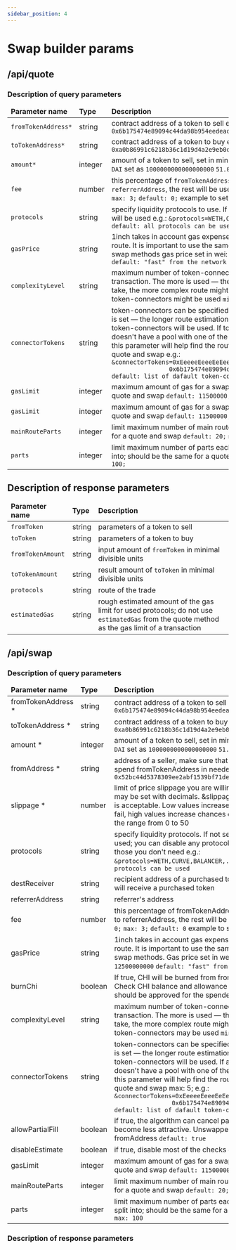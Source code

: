 ```yaml
---
sidebar_position: 4
---
```


# Swap builder params

## /api/quote

### Description of query parameters

<table>
    <thead>
    <tr>
        <td>
            <strong>Parameter name</strong>
        </td>
        <td>
            <strong>Type</strong>
        </td>
        <td>
            <strong>Description</strong>
        </td>
    </tr>
    </thead>
    <tbody>
    <tr>
        <td><code>fromTokenAddress*</code></td>
        <td>string</td>
        <td>
            contract address of a token to sell
            e.g.: <code>0x6b175474e89094c44da98b954eedeac495271d0f</code>
        </td>
    </tr>
    <tr>
        <td><code>toTokenAddress*</code></td>
        <td>string</td>
        <td>
            contract address of a token to buy
            e.g.: <code>0xa0b86991c6218b36c1d19d4a2e9eb0ce3606eb48</code>
        </td>
    </tr>
    <tr>
        <td><code>amount*</code></td>
        <td>integer</td>
        <td>
            amount of a token to sell, set in minimal divisible units
            e.g.:
            <code>1.00 DAI</code> set as <code>1000000000000000000</code>
            <code>51.03 USDC</code> set as <code>51030000</code>
        </td>
    </tr>
    <tr>
        <td><code>fee</code></td>
        <td>number</td>
        <td>
            this percentage of <code>fromTokenAddress</code> token amount will be sent to <code>referrerAddress</code>,
            the rest will be used as input for a swap
            <code>min: 0;</code> <code>max: 3;</code> <code>default: 0;</code>
            example to set a fee to 1.5%: <code>&fee=1.5</code>
        </td>
    </tr>
    <tr>
        <td><code>protocols</code></td>
        <td>string</td>
        <td>
            specify liquidity protocols to use. If not set, all liquidity protocols will be used
            e.g.: <code>&protocols=WETH,CURVE,BALANCER,...,ZRX</code>
            <code>default: all protocols can be used</code>
        </td>
    </tr>
    <tr>
        <td><code>gasPrice</code></td>
        <td>string</td>
        <td>
            1inch takes in account gas expenses to determine exchange route. It is important to use the same gas price
            on the quote and swap methods
            gas price set in wei: <code>12.5 GWEI</code> set as <code>12500000000</code>
            <code>default: "fast" from the network</code>
        </td>
    </tr>
    <tr>
        <td><code>complexityLevel</code></td>
        <td>string</td>
        <td>
            maximum number of token-connectors to be used in a transaction. The more is used — the longer route
            estimation will take, the more complex route might be as a result. If not set, two token-connectors might be
            used
            <code>min: 0;</code> <code>max: 3;</code> <code>default: 2</code>
        </td>
    </tr>
    <tr>
        <td><code>connectorTokens</code></td>
        <td>string</td>
        <td>
            token-connectors can be specified via this parameter. The more is set — the longer route estimation will
            take. If not set, default token-connectors will be used. If token you want to exchange doesn't have a pool
            with one of the default token-connectors, this parameter will help find the route;
            should be the same for a quote and swap
            e.g.:
            <code>&connectorTokens=0xEeeeeEeeeEeEeeEeEeEeeEEEeeeeEeeeeeeeEEeE,
                0x6b175474e89094c44da98b954eedeac495271d0f</code>
            <code>default: list of dafault token-connectors</code>
        </td>
    </tr>
    <tr>
        <td><code>gasLimit</code></td>
        <td>integer</td>
        <td>
            maximum amount of gas for a swap;
            should be the same for a quote and swap
            <code>default: 11500000;</code> <code>max: 11500000;</code>
        </td>
    </tr>
    <tr>
        <td><code>gasLimit</code></td>
        <td>integer</td>
        <td>
            maximum amount of gas for a swap;
            should be the same for a quote and swap
            <code>default: 11500000;</code> <code>max: 11500000;</code>
        </td>
    </tr>
    <tr>
        <td><code>mainRouteParts</code></td>
        <td>integer</td>
        <td>
            limit maximum number of main route parts;
            should be the same for a quote and swap
            <code>default: 20;</code> <code>max: 50;</code>
        </td>
    </tr>
    <tr>
        <td><code>parts</code></td>
        <td>integer</td>
        <td>
            limit maximum number of parts each main route part can be split into; should be the same for a quote and
            swap
            <code>default: 20;</code> <code>max: 100;</code>
        </td>
    </tr>
    </tbody>
</table>

## Description of response parameters

<table>
    <thead>
    <tr>
        <td>
            <strong>Parameter name</strong>
        </td>
        <td>
            <strong>Type</strong>
        </td>
        <td>
            <strong>Description</strong>
        </td>
    </tr>
    </thead>
    <tbody>
    <tr>
        <td><code>fromToken</code></td>
        <td>string</td>
        <td>
            parameters of a token to sell
        </td>
    </tr>
    <tr>
        <td><code>toToken</code></td>
        <td>string</td>
        <td>
            parameters of a token to buy
        </td>
    </tr>
    <tr>
        <td><code>fromTokenAmount</code></td>
        <td>string</td>
        <td>
            input amount of <code>fromToken</code> in minimal divisible units
        </td>
    </tr>
    <tr>
        <td><code>toTokenAmount</code></td>
        <td>string</td>
        <td>
            result amount of <code>toToken</code> in minimal divisible units
        </td>
    </tr>
    <tr>
        <td><code>protocols</code></td>
        <td>string</td>
        <td>
            route of the trade
        </td>
    </tr>
    <tr>
        <td><code>estimatedGas</code></td>
        <td>string</td>
        <td>
            rough estimated amount of the gas limit for used protocols;
            do not use <code>estimatedGas</code> from the quote method as the gas limit of a transaction
        </td>
    </tr>
    </tbody>
</table>


## /api/swap

### Description of query parameters

<table>
    <thead>
    <tr>
        <td>
            <strong>Parameter name</strong>
        </td>
        <td>
            <strong>Type</strong>
        </td>
        <td>
            <strong>Description</strong>
        </td>
    </tr>
    </thead>
    <tbody>
    <tr>
        <td>fromTokenAddress *</td>
        <td>string</td>
        <td>
            contract address of a token to sell
            e.g.: <code>0x6b175474e89094c44da98b954eedeac495271d0f</code>
        </td>
    </tr>
    <tr>
        <td>toTokenAddress *</td>
        <td>string</td>
        <td>
            contract address of a token to buy
            e.g.: <code>0xa0b86991c6218b36c1d19d4a2e9eb0ce3606eb48</code>
        </td>
    </tr>
    <tr>
        <td>amount *</td>
        <td>integer</td>
        <td>
            amount of a token to sell, set in minimal divisible units
            e.g.:
            <code>1.00 DAI</code> set as <code>1000000000000000000</code>
            <code>51.03 USDC</code> set as <code>51030000</code>
        </td>
    </tr>
    <tr>
        <td>fromAddress *</td>
        <td>string</td>
        <td>
            address of a seller, make sure that this address has approved to spend fromTokenAddress in needed
            amount
            e.g.: <code>0x52bc44d5378309ee2abf1539bf71de1b7d7be3b5</code>
        </td>
    </tr>
    <tr>
        <td>slippage *</td>
        <td>number</td>
        <td>
            limit of price slippage you are willing to accept in percentage, may be set with decimals. &slippage=0.5
            means 0.5% slippage is acceptable. Low values increase chances that transaction will fail, high values
            increase chances of front running. Set values in the range from 0 to 50
        </td>
    </tr>
    <tr>
        <td>protocols</td>
        <td>string</td>
        <td>
            specify liquidity protocols. If not set, all liquidity protocols will be used; you can disable any protocol
            by listing all protocols except those you don't need
            e.g.: <code>&protocols=WETH,CURVE,BALANCER,...,ZRX</code>
            <code>default: all protocols can be used</code>
        </td>
    </tr>
    <tr>
        <td>destReceiver</td>
        <td>string</td>
        <td>
            recipient address of a purchased token
            if not set, fromAddress will receive a purchased token
        </td>
    </tr>
    <tr>
        <td>referrerAddress</td>
        <td>string</td>
        <td>referrer's address
        </td>
    </tr>
    <tr>
        <td>fee</td>
        <td>number</td>
        <td>
            this percentage of fromTokenAddress token amount will be sent to referrerAddress, the rest will be used as
            input for a swap
            <code>min: 0;</code> <code>max: 3;</code> <code>default: 0</code>
            example to set a fee to 1.5%: <code>&fee=1.5</code>
        </td>
    </tr>
    <tr>
        <td>gasPrice</td>
        <td>string</td>
        <td>
            1inch takes in account gas expenses to determine exchange route. It is important to use the same gas price
            on the quote and swap methods.
            Gas price set in wei: <code>12.5 GWEI</code> set as <code>12500000000</code>
            <code>default: "fast" from network</code>
        </td>
    </tr>
    <tr>
        <td>burnChi</td>
        <td>boolean</td>
        <td>
            If true, CHI will be burned from fromAddress to compensate gas. Check CHI balance and allowance before
            turning that on. CHI should be approved for the spender address
            <code>default: false</code>
        </td>
    </tr>
    <tr>
        <td>complexityLevel</td>
        <td>string</td>
        <td>
            maximum number of token-connectors to be used in a transaction. The more is used — the longer route
            estimation will take, the more complex route might be as a result. If not set, two token-connectors may be
            used
            <code>min: 0;</code> <code>max: 3;</code> <code>default: 2</code>
        </td>
    </tr>
    <tr>
        <td>connectorTokens</td>
        <td>string</td>
        <td>
            token-connectors can be specified via this parameter. The more is set — the longer route estimation will
            take. If not set, default token-connectors will be used. If a token you want to exchange doesn't have a pool
            with one of the default token-connectors this parameter will help find the route;
            should be the same for a
            quote and swap max: 5;
            e.g.:
            <code>&connectorTokens=0xEeeeeEeeeEeEeeEeEeEeeEEEeeeeEeeeeeeeEEeE,
                0x6b175474e89094c44da98b954eedeac495271d0f</code>
            <code>default: list of dafault token-connectors</code>
        </td>
    </tr>
    <tr>
        <td>allowPartialFill</td>
        <td>boolean</td>
        <td>if true, the algorithm can cancel part of the route, if the rate has become less attractive. Unswapped
            tokens will return to the fromAddress
            <code>default: true</code>
        </td>
    </tr>
    <tr>
        <td>disableEstimate</td>
        <td>boolean</td>
        <td>
            if true, disable most of the checks
            <code>default: false</code>
        </td>
    </tr>
    <tr>
        <td>gasLimit</td>
        <td>integer</td>
        <td>
            maximum amount of gas for a swap;
            should be the same for a quote and swap
            <code>default: 11500000;</code> <code>max: 11500000</code>
        </td>
    </tr>
    <tr>
        <td>mainRouteParts</td>
        <td>integer</td>
        <td>
            limit maximum number of main route parts;
            should be the same for a quote and swap
            <code>default: 20;</code> <code>max: 50</code>
        </td>
    </tr>
    <tr>
        <td>parts</td>
        <td>integer</td>
        <td>
            limit maximum number of parts each main route parts can be split into; should be the same for a quote and
            swap
            <code>default: 20;</code> <code>max: 100</code>
        </td>
    </tr>
    </tbody>
</table>

### Description of response parameters
